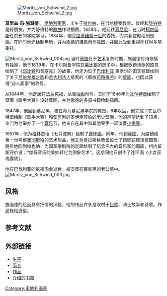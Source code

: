 [[File:Moritz_von_Schwind_2.jpg|right]]
 


'''莫里兹·冯·施温德''' {{BD|1804年|1月21日|1871年|2月8日|catIdx=}}，[[奥地利|奥地利]][[画家|画家]]，出生于[[维也纳|维也纳]]，在当地接受教育。曾经和[[舒伯特|舒伯特]]是好朋友，并为舒伯特的[[歌曲|歌曲]]作过插图。1828年，他前往[[慕尼黑|慕尼黑]]，在当时[[柯内留斯|柯内留斯]]任院长的学院学习，1834年，他受[[路德维希一世|路德维希一世]]的委托，为其新宫殿绘制壁画，在同时他还绘制年历，并为[[歌德|歌德]]的[[诗歌|诗歌]]创作插图，并因此受到重视而获得多项委托。

[[File:Moritz_von_Schwind_004.jpg|thumb]]
当时[[德国|德国]]处于[[艺术|艺术]]复苏时期，施温德对诗歌情有独钟，他于1839年，在卡尔斯鲁学院在[[莱比锡|莱比锡]]的房子中，根据歌德诗歌的原意绘制了《[[邱比特|邱比特]]和普塞克》的故事，他还为位于[[巴伐利亚|巴伐利亚]] 第罗尔的旧天鹅堡绘制了关于[[尼伯龙根之歌|尼伯龙根之歌]]和[[意大利|意大利]][[诗人|诗人]]塔索的《解放[[耶路撒冷|耶路撒冷]]》的[[壁画|壁画]]，也因此获得“诗人画家”的称号。

从1844年，他定居在[[法兰克福|法兰克福]]，从事[[油画|油画]]创作，其间于1846年为[[瓦尔特堡|瓦尔特堡]]绘制了壁画《歌手大赛》设计草图，并为歌德的多部书籍绘制插图。

1847年，他回到慕尼黑，被任命为慕尼黑学院的教授，8年以后，他完成了在瓦尔特堡绘制《歌手大赛》和[[匈牙利|匈牙利]]的圣伊丽莎伯的历史壁画，他的声望达到了顶点，专门为他举办了一个[[音乐|音乐]]节，他亲自在其中和其他琴手一起演奏[[小提琴|小提琴]]。

1857年，他为[[格林|格林]]童话《七只渡鸦》绘制了[[连环画|连环画]]，同年，他到[[英国|英国]]，为路德维希一世考察[[曼彻斯特|曼彻斯特]]的艺术珍品，他又为哥拉斯格教堂设计了镶嵌花玻璃窗图案。晚年他回到维也纳，为国家歌剧院的走廊绘制了纪念伟大的音乐家的图画，柯内留斯评价说：“你将音乐的美妙转化为图象艺术”。这期间他只创作了连环画《小女巫梅露欣》。

他在巴伐利亚的尼德泡金逝世，被安葬在慕尼黑的老公墓中。
[[File:Moritz_von_Schwind_003.jpg|thumb]]

== 风格 ==

施温德的绘画具有抒情的风格，他的作品许多是取材于[[民歌|民歌]]、骑士故事和诗歌。作品轻松通俗。


{{commonscat|Moritz von Schwind}} 

== 参考文献 ==

{{1911}}

== 外部链接 ==

* [http://www.goethezeitportal.de/index.php?id=3075 生平]
*[http://geschichte.landesmuseum.net/personen/personendetail.asp?id=-2056052617 简介]
*[http://www.zeno.org/Kunstwerke/A/Schwind,+Moritz+von 作品]
*[http://dispatch.opac.d-nb.de/DB=4.1/REL?PPN=118612271 介绍的书籍]{{Dead link|date=2018年9月 |bot=InternetArchiveBot |fix-attempted=yes }}
{{Authority control}}
{{DEFAULTSORT:Schwind, Moritz von}}
[[Category:奥地利画家|Category:奥地利画家]]